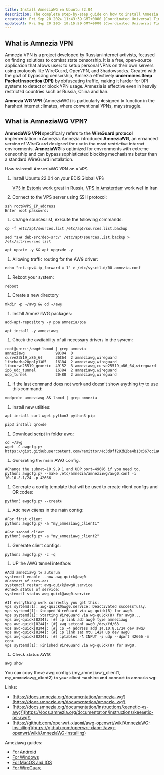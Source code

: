 ```yaml
---
title: Install AmneziaWG on Ubuntu 22.04
description: The complete step-by-step guide on how to install Amnezia WireGuard VPN on Ubuntu 22.04, ensuring privacy, bypassing Deep Packet Inspection (DPI), and enabling access to restricted content.
createdAt: Fri Sep 20 2024 11:43:39 GMT+0000 (Coordinated Universal Time)
updatedAt: Fri Sep 20 2024 19:15:59 GMT+0000 (Coordinated Universal Time)
---
```



## What is Amnezia VPN

Amnezia VPN is a project developed by Russian internet activists, focused on finding solutions to combat state censorship. It is a free, open-source application that allows users to setup personal VPNs on their own servers using protocols like WireGuard, OpenVPN, and Shadowsocks. Created with the goal of bypassing censorship, Amnezia effectively **undermines Deep Packet Inspection (DPI)** by obfuscating traffic, making it harder for DPI systems to detect or block VPN usage. Amnezia is effective even in heavily restricted countries such as Russia, China and Iran.

**Amnezia WG VPN** (AmneziaWG) is particularly designed to function in the harshest internet climates, where conventional VPNs, may struggle.

## What is AmneziaWG VPN?

**AmneziaWG VPN** specifically refers to the **WireGuard protocol** implementation in Amnezia. Amnezia introduced **AmneziaWG**, an enhanced version of WireGuard designed for use in the most restrictive internet environments. **AmneziaWG** is optimized for environments with extreme censorship and can bypass sophisticated blocking mechanisms better than a standard WireGuard installation.

How to install AmneziaWG VPN on a VPS

1. Install Ubuntu 22.04 on your EDIS Global VPS

   [VPS in Estonia](https://www.edisglobal.com/vps-hosting/estonia-tallinn) work great in Russia, [VPS in Amsterdam](https://www.edisglobal.com/vps-hosting/netherlands-amsterdam) work well in Iran

2. Connect to the VPS server using SSH protocol:

```shell
ssh root@VPS_IP_address
Enter root password:
```

1. Change sources.list, execute the following commands:

```shell
cp -f /etc/apt/sources.list /etc/apt/sources.list.backup

sed "s/# deb-src/deb-src/" /etc/apt/sources.list.backup > /etc/apt/sources.list

apt update -y && apt upgrade -y
```

1. Allowing traffic routing for the AWG driver:

```shell
echo "net.ipv4.ip_forward = 1" > /etc/sysctl.d/00-amnezia.conf
```

1. Reboot your system:

```shell
reboot
```

1. Create a new directory

```shell
mkdir -p ~/awg && cd ~/awg
```

1. Install AmneziaWG packages:

```shell
add-apt-repository -y ppa:amnezia/ppa

apt install -y amneziawg
```

1. Check the availability of all necessary drivers in the system:

```shell
root@user:~/awg# lsmod | grep amnezia
amneziawg              98304  0
curve25519_x86_64      36864  2 amneziawg,wireguard
libchacha20poly1305    16384  2 amneziawg,wireguard
libcurve25519_generic  49152  3 amneziawg,curve25519_x86_64,wireguard
ip6_udp_tunnel         16384  2 amneziawg,wireguard
udp_tunnel             20480  2 amneziawg,wireguard
```

1. If the last command does not work and doesn’t show anything try to use this command:

```shell
modprobe amneziawg && lsmod | grep amnezia
```

1. Install new utilities:

```shell
apt install curl wget python3 python3-pip
```

```shell
pip3 install qrcode
```

1. Download script in folder awg:

```shell
cd ~/awg
wget -O awgcfg.py https://gist.githubusercontent.com/remittor/8c3d9ff293b2ba4b13c367cc1a69f9eb/raw/awgcfg.py
```

1. Generating the main AWG config:

```shell
#Change the subnet=10.9.9.1 and UDP port=49666 if you need to.
python3 awgcfg.py --make /etc/amnezia/amneziawg/awg0.conf -i 10.10.8.1/24 -p 42666
```

1. Generate a config template that will be used to create client configs and QR codes:

```shell
python3 awgcfg.py --create
```

1. Add new clients in the main config:

```shell
#For first client
python3 awgcfg.py -a "my_amneziawg_client1"

#For second client
python3 awgcfg.py -a "my_amneziawg_client2"
```

1. Generate client configs:

```shell
python3 awgcfg.py -c -q
```

1. UP the AWG tunnel interface:

```shell
#Add amneziawg to autorun:
systemctl enable --now awg-quick@awg0
#Restart of service:
systemctl restart awg-quick@awg0.service
#Check status of service:
systemctl status awg-quick@awg0.service

#If everything work correctly you get this:
vps systemd[1]: awg-quick@awg0.service: Deactivated successfully.
vps systemd[1]: Stopped WireGuard via wg-quick(8) for awg0.
vps systemd[1]: Starting WireGuard via wg-quick(8) for awg0...
vps awg-quick[8284]: [#] ip link add awg0 type amneziawg
vps awg-quick[8284]: [#] awg setconf awg0 /dev/fd/63
vps awg-quick[8284]: [#] ip -4 address add 10.10.8.1/24 dev awg0
vps awg-quick[8284]: [#] ip link set mtu 1420 up dev awg0
vps awg-quick[8284]: [#] iptables -A INPUT -p udp --dport 42666 -m con>
vps systemd[1]: Finished WireGuard via wg-quick(8) for awg0.
```

1. Check status AWG:

```shell
awg show
```

You can copy these awg configs (my_amneziawg_client1, my_amneziawg_client2) to your client machine and connect to amnesia wg:

<div style={{ display: "flex", gap: "10px", flexWrap: "wrap" }}>
  <CtaButton
    label='Install amneziawg client on Keenetic router'
    link='./install-amneziawg-on-keenetic-router'
    openInNewTab={true}
  />
  <CtaButton
    label='Install on Ubuntu'
    link='./install-amneziawg-on-ubuntu-2204'
    openInNewTab={true}
  />
  <CtaButton
    label='Install amneziawg client on Windows'
    link='./install-amneziawg-client-on-windows'
    openInNewTab={true}
  />
</div>

Links:

- [https://docs.amnezia.org/documentation/amnezia-wg/](https://docs.amnezia.org/documentation/amnezia-wg/)
- [https://docs.amnezia.org/documentation/instructions/keenetic-os-awg/](https://docs.amnezia.org/documentation/instructions/keenetic-os-awg/)
- [https://github.com/openwrt-xiaomi/awg-openwrt/wiki/AmneziaWG-installing](https://github.com/openwrt-xiaomi/awg-openwrt/wiki/AmneziaWG-installing)

Ameziawg guides:

- [For Android](https://github.com/amnezia-vpn/awg-android)
- [For Windows](https://github.com/amnezia-vpn/awg-windows)
- [For MacOS and IOS](https://github.com/amnezia-vpn/awg-apple)
- [For WireGuard](https://github.com/amnezia-vpn/amnezia-wg-tools)
